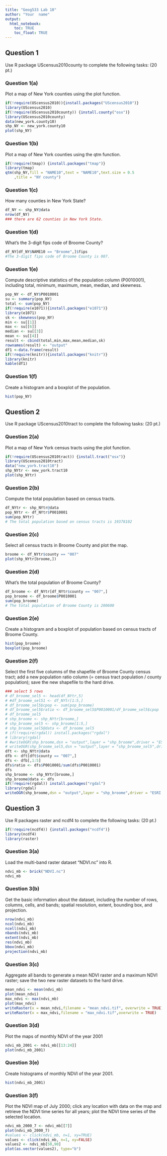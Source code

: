 ```yaml
---
title: "Geog533 Lab 10"
author: "Your  name"
output: 
  html_notebook:
    toc: TRUE
    toc_float: TRUE
---
```


## Question 1
Use R package UScensus2010county to complete the following tasks:  (20 pt.)

### Question 1(a)
Plot a map of New York counties using the plot function.
```r
if(!require(UScensus2010)){install.packages("UScensus2010")}
library(UScensus2010)
if(!require(UScensus2010county)) {install.county("osx")}
library(UScensus2010county)
data(new_york.county10)
shp_NY <- new_york.county10
plot(shp_NY)
```

### Question 1(b)	
Plot a map of New York counties using the qtm function.
```r
if(!require(tmap)) {install.packages("tmap")}
library(tmap)
qtm(shp_NY,fill = "NAME10",text = "NAME10",text.size = 0.5
    ,title = "NY county")
```


### Question 1(c)	
How many counties in New York State?
```r
df_NY <- shp_NY@data
nrow(df_NY)
### there are 62 counties in New York State.
```

### Question 1(d)	
What’s the 3-digit fips code of Broome County?
```r
df_NY[df_NY$NAME10 == "Broome",]$fips
#The 3-digit fips code of Broome County is 007.
```

### Question 1(e)	
Compute descriptive statistics of the population column (P0010001), including total, minimum, maximum, mean, median, and skewness. 
```r
pop_NY <- df_NY$P0010001
su <- summary(pop_NY)
total <- sum(pop_NY)
if(!require(e1071)){install.packages("e1071")}
library(e1071)
sk <- skewness(pop_NY)
min <- su[[1]]
max <- su[[6]]
median <- su[[3]]
mean <- su[[4]]
result <- cbind(total,min,max,mean,median,sk)
rownames(result) <- "output"
df1 <-data.frame(result)
if(!require(knitr)){install.packages("knitr")}
library(knitr)
kable(df1)
```

### Question 1(f)	
Create a histogram and a boxplot of the population.
```r
hist(pop_NY)
```


## Question 2
Use R package UScensus2010tract to complete the following tasks:    (20 pt.)


### Question 2(a)	
Plot a map of New York census tracts using the plot function.
```r
if(!require(UScensus2010tract)) {install.tract("osx")}
library(UScensus2010tract)
data("new_york.tract10")
shp_NYtr <- new_york.tract10
plot(shp_NYtr)
```

### Question 2(b)
Compute the total population based on census tracts.
```r
df_NYtr <- shp_NYtr@data
pop_NYtr <- df_NYtr$P0010001
sum(pop_NYtr)
# The total population based on census tracts is 19378102
```

### Question 2(c)
Select all census tracts in Broome County and plot the map. 
```r
broome <- df_NYtr$county == "007"
plot(shp_NYtr[broome,])
```

### Question 2(d)
What’s the total population of Broome County?
```r
df_broome <- df_NYtr[df_NYtr$county == "007",]
pop_broome <- df_broome$P0010001
sum(pop_broome)
# The total population of Broome County is 200600
```

### Question 2(e)
Create a histogram and a boxplot of population based on census tracts of Broome County.
```r
hist(pop_broome)
boxplot(pop_broome)
```

### Question 2(f)
Select the first five columns of the shapefile of Broome County census tract; add a new population ratio column (= census tract population / county population); save the new shapefile to the hard drive. 
```r
### select 5 rows
# df_broome_sel5 <- head(df_NYtr,5)
# #df_broome_sel51 <- df_NYtr[1:5,]
# df_broome_sel5$cpop <- sum(pop_broome)
# df_broome_sel5$ratio <- df_broome_sel5$P0010001/df_broome_sel5$cpop
# df_broome_sel5
# shp_broome <- shp_NYtr[broome,]
# shp_broome_sel5 <- shp_broome[1:5,]
# shp_broome_sel5@data <- df_broome_sel5
# if(!require(rgdal)) install.packages("rgdal")
# library(rgdal)
# #writeOGR(shp_broome,dsn = "output",layer = "shp_broome",driver = "ESRI Shapefile", overwrite_layer = TRUE)
# writeOGR(shp_broome_sel5,dsn = "output",layer = "shp_broome_sel5",driver = "ESRI Shapefile", overwrite_layer = TRUE)
dft <- shp_NYtr@data
dfb <- dft[dft$county == "007",]
dfs <- dfb[,1:5]
dfs$ratio <- dfs$P0010001/sum(dfs$P0010001)
dfs
shp_broome <- shp_NYtr[broome,]
shp_broome@data <- dfs
if(!require(rgdal)) install.packages("rgdal")
library(rgdal)
writeOGR(shp_broome,dsn = "output",layer = "shp_broome",driver = "ESRI Shapefile", overwrite_layer = TRUE)

```


## Question 3

Use R packages raster and ncdf4 to complete the following tasks:     (20 pt.)
```r
if(!require(ncdf4)) {install.packages("ncdf4")}
library(ncdf4)
library(raster)
```

### Question 3(a)		
Load the multi-band raster dataset “NDVI.nc” into R.
```r
ndvi_mb <- brick("NDVI.nc")
ndvi_mb
```

### Question 3(b)		
Get the basic information about the dataset, including the number of rows, columns, cells, and bands; spatial resolution, extent, bounding box, and projection.
```r
nrow(ndvi_mb)
ncol(ndvi_mb)
ncell(ndvi_mb)
nbands(ndvi_mb)
extent(ndvi_mb)
res(ndvi_mb)
bbox(ndvi_mb)
projection(ndvi_mb)

```

### Question 3(c)	
Aggregate all bands to generate a mean NDVI raster and a maximum NDVI raster; save the two new raster datasets to the hard drive. 
```r
mean_ndvi <- mean(ndvi_mb)
plot(mean_ndvi)
max_ndvi <- max(ndvi_mb)
plot(max_ndvi)
writeRaster(x = mean_ndvi,filename = "mean_ndvi.tif", overwrite = TRUE)
writeRaster(x = max_ndvi,filename = "max_ndvi.tif",overwrite = TRUE)
```

### Question 3(d)			
Plot the maps of monthly NDVI of the year 2001
```r
ndvi_mb_2001 <- ndvi_mb[[13:24]]
plot(ndvi_mb_2001)
```

### Question 3(e)	
Create histograms of monthly NDVI of the year 2001.
```r
hist(ndvi_mb_2001)
```

### Question 3(f)			
Plot the NDVI map of July 2000; click any location with data on the map and retrieve the NDVI time series for all years; plot the NDVI time series of the selected location. 
```r
ndvi_mb_2000_7 <- ndvi_mb[[7]]
plot(ndvi_mb_2000_7)
#values <- click(ndvi_mb, n=1, xy=TRUE) 
values <- click(ndvi_mb, n=1, xy=FALSE)
values2 <- ndvi_mb[50,90]
plot(as.vector(values2), type="b")
```

